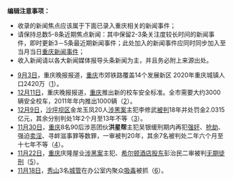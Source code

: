 {{historical}}
<noinclude>  
'''编辑注意事项：'''
* 收录的新闻焦点应该属于下面已录入重庆相关的新闻事件；
* 请保持总数5-8条近期焦点新闻：其中保留2-3条关注度较长时间的新闻事件，即时更新3－5条最近期新闻事件；此处加入的新闻事件应同时同步加入至当月当日[[Portal:重庆新闻动态|重庆新闻事件]]；
* 收入新闻请以各大新闻媒体报导头条新闻为主，并且务必附上来源出处。
{{Portal:Chinanews-brow}}
</noinclude>
* [[9月3日|9月3日]]，重庆晚报报道，[[重庆市|重庆]]市郊铁路覆盖14个发展新区 2020年重庆城镇人口2420万（[http://news.sina.com.cn/c/2011-10-28/094223377110.shtml]）。
* [[12月11日|12月11日]]，重庆晚报报道，[[重庆市|重庆]]推出新的校车安全标准。全市需要大约3000辆安全校车，2011年年内推出1000辆（[http://www.cqwb.com.cn/cqwb/html/2011-12/11/content_295141.htm]）。
* [[12月9日|12月9日]]，[[沙坪坝区|沙坪坝区]]金龙玉凤20人[[涉黑|涉黑案]]主犯李修武[[有期徒刑|被判]]18年并处罚金2.0315亿元，其余分别判处1年2个月至13年不等（[http://news.xinhuanet.com/legal/2011-12/09/c_122403087.htm]）。
* [[11月30日|11月30日]]，[[重庆市|重庆]]8名90后涉恶团伙'''洪星帮'''主犯吴银缓刑期内再犯[[强奸|强奸]]、[[抢劫|抢劫]]、强迫[[卖淫|卖淫]]、寻衅滋事罪等数罪，一审被判20年，其余7名被判处二年六个月至十七年不等（[http://news.xinhuanet.com/legal/2011-12/09/c_122403094.htm]）。
* [[11月22日|11月22日]]，[[重庆市|重庆]]庆隆屋业[[涉黑案|涉黑案]]主犯、[[希爾頓酒店集團|希尔顿酒店]][[股东|股东]]彭治民二审被判[[无期徒刑|无期徒刑]]（[http://news.xinmin.cn/shehui/2011/11/22/12767543.html]）。
* [[11月18日|11月18日]]，[[秀山土家族苗族自治县|秀山]]3名[[城管|城管]]在办公室内聚众[[吸毒|吸毒]]被抓（[http://news.sina.com.cn/c/2011-11-21/193923501291.shtml]）。